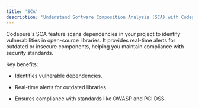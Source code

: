 ```yaml
---
title: 'SCA'
description: 'Understand Software Composition Analysis (SCA) with Codepure.'
---
```


Codepure's SCA feature scans dependencies in your project to identify vulnerabilities in open-source libraries. It provides real-time alerts for outdated or insecure components, helping you maintain compliance with security standards.

Key benefits:

* Identifies vulnerable dependencies.

* Real-time alerts for outdated libraries.

* Ensures compliance with standards like OWASP and PCI DSS.